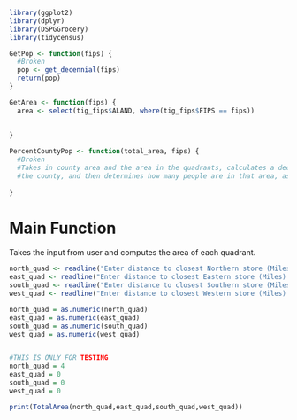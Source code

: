 ```r
library(ggplot2)
library(dplyr)
library(DSPGGrocery)
library(tidycensus)
```


```r
GetPop <- function(fips) {
  #Broken
  pop <- get_decennial(fips)
  return(pop)
}
```

```r
GetArea <- function(fips) {
  area <- select(tig_fips$ALAND, where(tig_fips$FIPS == fips))
  
  
}
```


```r
PercentCountyPop <- function(total_area, fips) {
  #Broken
  #Takes in county area and the area in the quadrants, calculates a decimal proportion of 
  #the county, and then determines how many people are in that area, assuming uniform distribution
  
}
```


# Main Function
Takes the input from user and computes the area of each quadrant.
```r

north_quad <- readline("Enter distance to closest Northern store (Miles): ")
east_quad <- readline("Enter distance to closest Eastern store (Miles): ")
south_quad <- readline("Enter distance to closest Southern store (Miles): ")
west_quad <- readline("Enter distance to closest Western store (Miles): ")

north_quad = as.numeric(north_quad)
east_quad = as.numeric(east_quad)
south_quad = as.numeric(south_quad)
west_quad = as.numeric(west_quad)


#THIS IS ONLY FOR TESTING
north_quad = 4
east_quad = 0
south_quad = 0
west_quad = 0

print(TotalArea(north_quad,east_quad,south_quad,west_quad))

```
